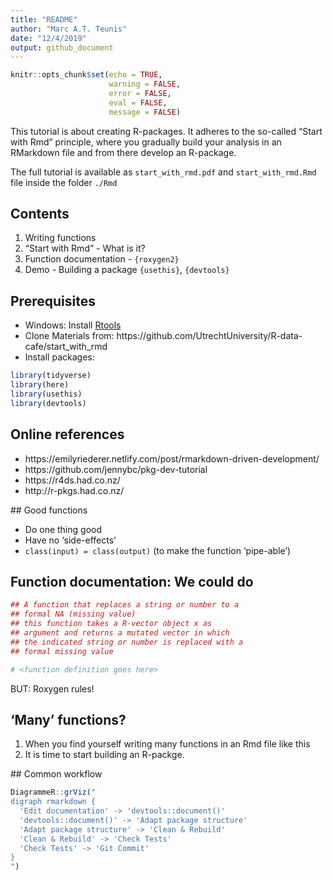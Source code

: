 ```yaml
---
title: "README"
author: "Marc A.T. Teunis"
date: "12/4/2019"
output: github_document
---
```


```r
knitr::opts_chunk$set(echo = TRUE,
                      warning = FALSE,
                      error = FALSE,
                      eval = FALSE,
                      message = FALSE)
```

This tutorial is about creating R-packages. It adheres to the so-called "Start with Rmd" principle, where you gradually build your analysis in an RMarkdown file and from there develop an R-package.

The full tutorial is available as `start_with_rmd.pdf` and `start_with_rmd.Rmd` file inside the folder `./Rmd`

## Contents

 1. Writing functions
 1. "Start with Rmd" - What is it?
 1. Function documentation - `{roxygen2}`
 1. Demo - Building a package `{usethis}`, `{devtools}`
 
## Prerequisites

 - Windows: Install [Rtools](https://cran.r-project.org/bin/windows/Rtools/)
 - Clone Materials from:
 https://github.com/UtrechtUniversity/R-data-cafe/start_with_rmd
 - Install packages:

```r
library(tidyverse)
library(here)
library(usethis)
library(devtools)
```


## Online references

 - https://emilyriederer.netlify.com/post/rmarkdown-driven-development/
 - https://github.com/jennybc/pkg-dev-tutorial
 - https://r4ds.had.co.nz/
 - http://r-pkgs.had.co.nz/
 
 ## Good functions

 * Do one thing good
 * Have no 'side-effects'
 * `class(input) = class(output)` (to make the function 'pipe-able')

## Function documentation: We could do
```r
## A function that replaces a string or number to a 
## formal NA (missing value)
## this function takes a R-vector object x as 
## argument and returns a mutated vector in which 
## the indicated string or number is replaced with a 
## formal missing value

# <function definition goes here>

```

BUT: Roxygen rules!

## 'Many' functions? 
 
 1. When you find yourself writing many functions in an Rmd file like this
 1. It is time to start building an R-packge.
 
 ## Common workflow
```r
DiagrammeR::grViz("
digraph rmarkdown {
  'Edit documentation' -> 'devtools::document()'
  'devtools::document()' -> 'Adapt package structure'
  'Adapt package structure' -> 'Clean & Rebuild'
  'Clean & Rebuild' -> 'Check Tests'
  'Check Tests' -> 'Git Commit'
}
")
```